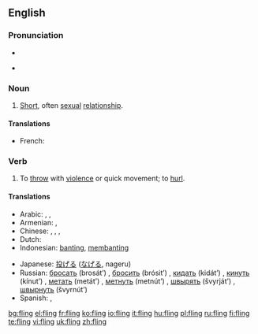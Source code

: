 ==English==

===Pronunciation===
* {{IPA|/'flɪɳ/}}
* {{audio|en-us-fling.ogg|Audio (US)}}
*: {{rhymes|ɪŋ}}

===Noun===
{{en-noun}}

# [[short|Short]], often [[sexual]] [[relationship]].

====Translations====
{{trans-top|short sexual relationship}}
* French: {{t+|fr|noce|f}}
{{trans-mid}}
{{trans-bottom}}

===Verb===
{{en-verb|flings|flinging|flung}}

# To [[throw]] with [[violence]] or quick movement; to [[hurl]].

====Translations====
{{trans-top|to fling}}
* Arabic: {{t|ar|صب|tr=Sabba|sc=Arab}}, {{t|ar|رمى|tr=rammaa|sc=Arab}}, {{t|ar|اندفع|tr=indafa`a|sc=Arab}}
* Armenian: {{t|hy|նետել|tr=netel|sc=Armn}},  {{t|hy|գցել|tr=gc’el|sc=Armn}}
* Chinese: {{zh-tsp|拋|抛|pāo}}, {{t-|cmn|投|tr=tóu|sc=Hani|xs=Mandarin}}, {{zh-tsp|鑄|铸|zhù}}, {{t-|cmn|扔|tr=rēng|sc=Hani|xs=Mandarin}}
* Dutch: {{t+|nl|smijten}}
* Indonesian: [[banting]], [[banting|membanting]]
{{trans-mid}}
* Japanese: [[投げる]] ([[なげる]], nageru)
* Russian: [[бросать]] (brosát’) {{impf}}, [[бросить]] (brósit’) {{pf}}, [[кидать]] (kidát’) {{impf}}, [[кинуть]] (kínut’) {{pf}}, [[метать]] (metát’) {{impf}}, [[метнуть]] (metnút’) {{pf}}, [[швырять]] (švyrját’) {{impf}}, [[швырнуть]] (švyrnút’) {{pf}}
* Spanish: {{t+|es|aventar}}, {{t+|es|lanzar}}
{{trans-bottom}}

[[bg:fling]]
[[el:fling]]
[[fr:fling]]
[[ko:fling]]
[[io:fling]]
[[it:fling]]
[[hu:fling]]
[[pl:fling]]
[[ru:fling]]
[[fi:fling]]
[[te:fling]]
[[vi:fling]]
[[uk:fling]]
[[zh:fling]]
